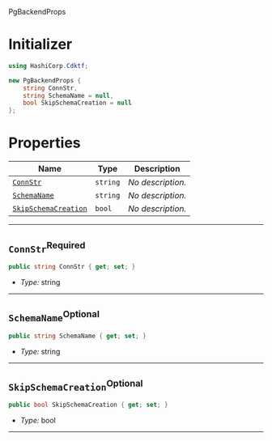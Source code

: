  PgBackendProps <a name="PgBackendProps" id="cdktf.PgBackendProps"></a>

# Initializer <a name="Initializer" id="cdktf.PgBackendProps.Initializer"></a>

```csharp
using HashiCorp.Cdktf;

new PgBackendProps {
    string ConnStr,
    string SchemaName = null,
    bool SkipSchemaCreation = null
};
```

# Properties <a name="Properties" id="Properties"></a>

| **Name** | **Type** | **Description** |
| --- | --- | --- |
| <code><a href="#cdktf.PgBackendProps.property.connStr">ConnStr</a></code> | <code>string</code> | *No description.* |
| <code><a href="#cdktf.PgBackendProps.property.schemaName">SchemaName</a></code> | <code>string</code> | *No description.* |
| <code><a href="#cdktf.PgBackendProps.property.skipSchemaCreation">SkipSchemaCreation</a></code> | <code>bool</code> | *No description.* |

---

## `ConnStr`<sup>Required</sup> <a name="ConnStr" id="cdktf.PgBackendProps.property.connStr"></a>

```csharp
public string ConnStr { get; set; }
```

- *Type:* string

---

## `SchemaName`<sup>Optional</sup> <a name="SchemaName" id="cdktf.PgBackendProps.property.schemaName"></a>

```csharp
public string SchemaName { get; set; }
```

- *Type:* string

---

## `SkipSchemaCreation`<sup>Optional</sup> <a name="SkipSchemaCreation" id="cdktf.PgBackendProps.property.skipSchemaCreation"></a>

```csharp
public bool SkipSchemaCreation { get; set; }
```

- *Type:* bool

---
